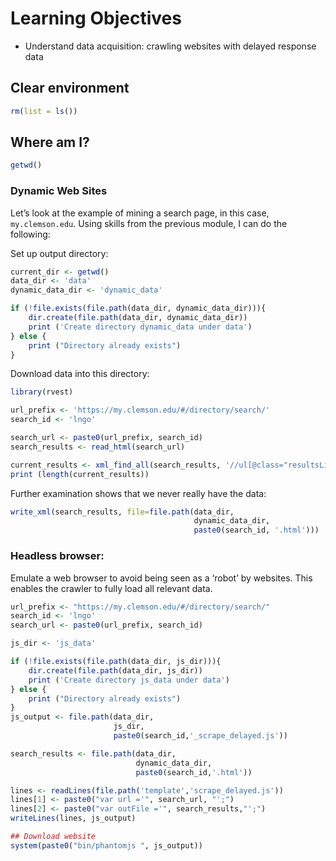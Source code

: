 # Learning Objectives

- Understand data acquisition: crawling websites with delayed response data


## Clear environment

```r
rm(list = ls())
```

## Where am I?

```r
getwd()
```

### Dynamic Web Sites

Let's look at the example of mining a search page, in this case, `my.clemson.edu`. Using skills from the previous module, I can do the following:

Set up output directory:

```r
current_dir <- getwd()
data_dir <- 'data'
dynamic_data_dir <- 'dynamic_data'

if (!file.exists(file.path(data_dir, dynamic_data_dir))){
    dir.create(file.path(data_dir, dynamic_data_dir))
    print ('Create directory dynamic_data under data')
} else {
    print ("Directory already exists")
}
```

Download data into this directory:

```r
library(rvest)

url_prefix <- 'https://my.clemson.edu/#/directory/search/'
search_id <- 'lngo'

search_url <- paste0(url_prefix, search_id)
search_results <- read_html(search_url)

current_results <- xml_find_all(search_results, '//ul[@class="resultsList"]')
print (length(current_results))
```

Further examination shows that we never really have the data:

```r
write_xml(search_results, file=file.path(data_dir, 
                                         dynamic_data_dir,
                                         paste0(search_id, '.html')))
```


### Headless browser:

Emulate a web browser to avoid being seen as a 'robot' by websites. This enables the crawler to fully load all
relevant data. 

```r
url_prefix <- "https://my.clemson.edu/#/directory/search/"
search_id <- 'lngo'
search_url <- paste0(url_prefix, search_id)

js_dir <- 'js_data'

if (!file.exists(file.path(data_dir, js_dir))){
    dir.create(file.path(data_dir, js_dir))
    print ('Create directory js_data under data')
} else {
    print ("Directory already exists")
}
js_output <- file.path(data_dir,
                       js_dir,
                       paste0(search_id,'_scrape_delayed.js'))

search_results <- file.path(data_dir,
                            dynamic_data_dir,
                            paste0(search_id,'.html'))

lines <- readLines(file.path('template','scrape_delayed.js'))
lines[1] <- paste0("var url ='", search_url, "';")
lines[2] <- paste0("var outFile ='", search_results,"';")
writeLines(lines, js_output)

## Download website
system(paste0("bin/phantomjs ", js_output))
```


